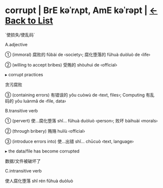 = corrupt | BrE kəˈrʌpt, AmE kəˈrəpt | [[/wordsi|<-Back to List]] =
`使损失/使乱码`

A.adjective

① (immoral) 腐败的 fǔbài de ‹society›; 腐化堕落的 fǔhuà duòluò de ‹life›

② (willing to accept bribes) 受贿的 shòuhuì de ‹official›

▸ corrupt practices

贪污腐败

③ (containing errors) 有错误的 yǒu cuòwù de ‹text, files›; Computing 有乱码的 yǒu luànmǎ de ‹file, data›

B.transitive verb

① (pervert) 使…腐化堕落 shǐ… fǔhuà duòluò ‹person›; 败坏 bàihuài ‹morals›

② (through bribery) 贿赂 huìlù ‹official›

③ (introduce errors into) 使…出错 shǐ… chūcuò ‹text, language›

▸ the data/file has become corrupted

数据/文件被破坏了

C.intransitive verb

使人腐化堕落 shǐ rén fǔhuà duòluò

